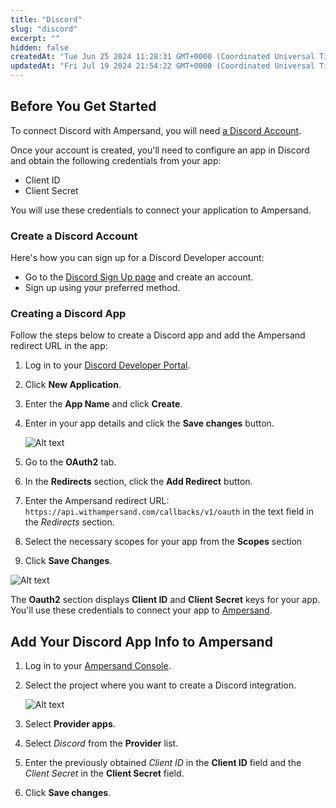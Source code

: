 ```yaml
---
title: "Discord"
slug: "discord"
excerpt: ""
hidden: false
createdAt: "Tue Jun 25 2024 11:28:31 GMT+0000 (Coordinated Universal Time)"
updatedAt: "Fri Jul 19 2024 21:54:22 GMT+0000 (Coordinated Universal Time)"
---
```

## Before You Get Started

To connect Discord with Ampersand, you will need [a Discord Account](#create-a-discord-account).

Once your account is created, you'll need to configure an app in Discord and obtain the following credentials from your app:

- Client ID
- Client Secret

You will use these credentials to connect your application to Ampersand.

### Create a Discord Account

Here's how you can sign up for a Discord Developer account:

- Go to the [Discord Sign Up page](https://discord.com/register) and create an account.
- Sign up using your preferred method.

### Creating a Discord App

Follow the steps below to create a Discord app and add the Ampersand redirect URL in the app:

1. Log in to your [Discord Developer Portal](https://discord.com/developers/applications).
2. Click **New Application**.
3. Enter the **App Name** and click **Create**.
4. Enter in your app details and click the **Save changes** button.

   ![Alt text](/images/provider-guides/4930f29-discord1.gif)
5. Go to the **OAuth2** tab.
6. In the **Redirects** section, click the **Add Redirect** button.
7. Enter the Ampersand redirect URL: `https://api.withampersand.com/callbacks/v1/oauth` in the text field in the _Redirects_ section.
8. Select the necessary scopes for your app from the **Scopes** section
9. Click **Save Changes**.

![Alt text](/images/provider-guides/2876661-discord2.gif)


The **Oauth2** section displays **Client ID** and **Client Secret** keys for your app. You'll use these credentials to connect your app to [Ampersand](https://docs.withampersand.com/docs/drift#add-your-drift-app-info-to-ampersand).

## Add Your Discord App Info to Ampersand

1. Log in to your [Ampersand Console](https://console.withampersand.com).

2. Select the project where you want to create a Discord integration.

   ![Alt text](/images/provider-guides/dd47b7a-Ampersand.png)

3. Select **Provider apps**.

4. Select _Discord_ from the **Provider** list.

5. Enter the previously obtained _Client ID_ in the **Client ID** field and the _Client Secret_ in the **Client Secret** field.

6. Click **Save changes**.
